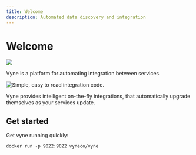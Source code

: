 ```yaml
---
title: Welcome
description: Automated data discovery and integration
---
```



# Welcome

![](https://img.shields.io/badge/dynamic/xml.svg?label=Latest&url=http%3A%2F%2Frepo.vyne.co%2Frelease%2Fio%2Fvyne%2Fplatform%2Fmaven-metadata.xml&query=%2F%2Frelease&colorB=green&prefix=v&style=for-the-badge&logo=kotlin&logoColor=white)

Vyne is a platform for automating integration between services.

![Simple, easy to read integration code.](/assets/carbon-9-.png)

Vyne provides intelligent on-the-fly integrations, that automatically upgrade themselves as your services update. 

## Get started

Get vyne running quickly:

```
docker run -p 9022:9022 vyneco/vyne 
```

